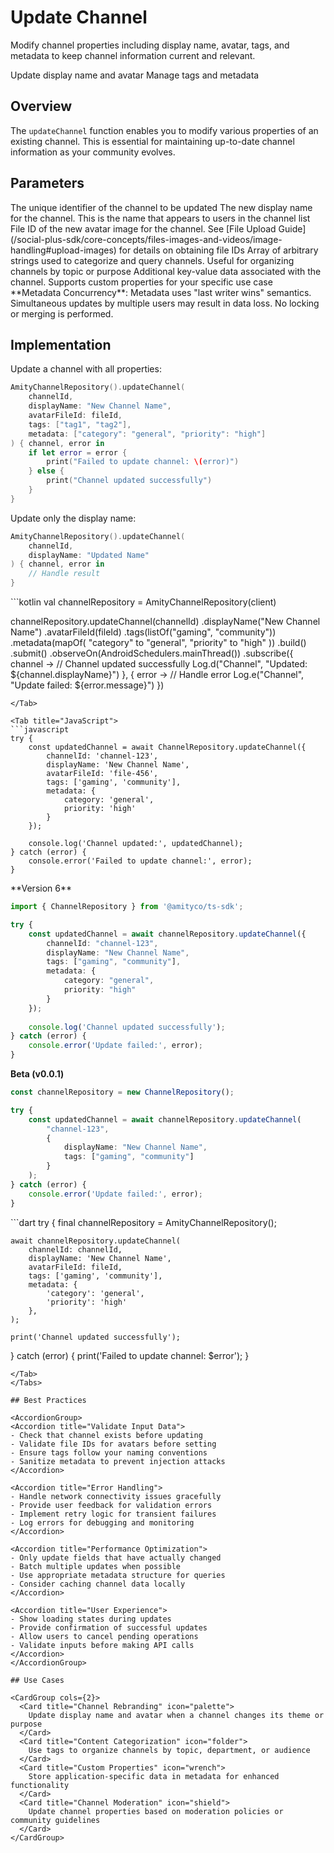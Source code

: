 # Update Channel

Modify channel properties including display name, avatar, tags, and metadata to keep channel information current and relevant.

<CardGroup cols={2}>
  <Card title="Basic Updates" icon="edit">
    Update display name and avatar
  </Card>
  <Card title="Advanced Properties" icon="tags">
    Manage tags and metadata
  </Card>
</CardGroup>

## Overview

The `updateChannel` function enables you to modify various properties of an existing channel. This is essential for maintaining up-to-date channel information as your community evolves.

## Parameters

<ParamField path="channelId" type="string" required>
  The unique identifier of the channel to be updated
</ParamField>

<ParamField path="displayName" type="string">
  The new display name for the channel. This is the name that appears to users in the channel list
</ParamField>

<ParamField path="avatarFileId" type="string">
  File ID of the new avatar image for the channel. See [File Upload Guide](/social-plus-sdk/core-concepts/files-images-and-videos/image-handling#upload-images) for details on obtaining file IDs
</ParamField>

<ParamField path="tags" type="string[]">
  Array of arbitrary strings used to categorize and query channels. Useful for organizing channels by topic or purpose
</ParamField>

<ParamField path="metadata" type="object">
  Additional key-value data associated with the channel. Supports custom properties for your specific use case
</ParamField>

<Warning>
**Metadata Concurrency**: Metadata uses "last writer wins" semantics. Simultaneous updates by multiple users may result in data loss. No locking or merging is performed.
</Warning>

## Implementation

<Tabs>
<Tab title="iOS">
Update a channel with all properties:

```swift
AmityChannelRepository().updateChannel(
    channelId, 
    displayName: "New Channel Name", 
    avatarFileId: fileId, 
    tags: ["tag1", "tag2"], 
    metadata: ["category": "general", "priority": "high"]
) { channel, error in
    if let error = error {
        print("Failed to update channel: \(error)")
    } else {
        print("Channel updated successfully")
    }
}
```

Update only the display name:

```swift
AmityChannelRepository().updateChannel(
    channelId, 
    displayName: "Updated Name"
) { channel, error in
    // Handle result
}
```
</Tab>

<Tab title="Android">
```kotlin
val channelRepository = AmityChannelRepository(client)

channelRepository.updateChannel(channelId)
    .displayName("New Channel Name")
    .avatarFileId(fileId)
    .tags(listOf("gaming", "community"))
    .metadata(mapOf(
        "category" to "general",
        "priority" to "high"
    ))
    .build()
    .submit()
    .observeOn(AndroidSchedulers.mainThread())
    .subscribe({ channel ->
        // Channel updated successfully
        Log.d("Channel", "Updated: ${channel.displayName}")
    }, { error ->
        // Handle error
        Log.e("Channel", "Update failed: ${error.message}")
    })
```
</Tab>

<Tab title="JavaScript">
```javascript
try {
    const updatedChannel = await ChannelRepository.updateChannel({ 
        channelId: 'channel-123', 
        displayName: 'New Channel Name',
        avatarFileId: 'file-456',
        tags: ['gaming', 'community'],
        metadata: { 
            category: 'general',
            priority: 'high'
        }
    });
    
    console.log('Channel updated:', updatedChannel);
} catch (error) {
    console.error('Failed to update channel:', error);
}
```
</Tab>

<Tab title="TypeScript">
**Version 6**

```typescript
import { ChannelRepository } from '@amityco/ts-sdk';

try {
    const updatedChannel = await channelRepository.updateChannel({
        channelId: "channel-123",
        displayName: "New Channel Name",
        tags: ["gaming", "community"],
        metadata: {
            category: "general",
            priority: "high"
        }
    });
    
    console.log('Channel updated successfully');
} catch (error) {
    console.error('Update failed:', error);
}
```

**Beta (v0.0.1)**

```typescript
const channelRepository = new ChannelRepository();

try {
    const updatedChannel = await channelRepository.updateChannel(
        "channel-123", 
        {
            displayName: "New Channel Name",
            tags: ["gaming", "community"]
        }
    );
} catch (error) {
    console.error('Update failed:', error);
}
```
</Tab>

<Tab title="Flutter">
```dart
try {
    final channelRepository = AmityChannelRepository();
    
    await channelRepository.updateChannel(
        channelId: channelId,
        displayName: 'New Channel Name',
        avatarFileId: fileId,
        tags: ['gaming', 'community'],
        metadata: {
            'category': 'general',
            'priority': 'high'
        },
    );
    
    print('Channel updated successfully');
} catch (error) {
    print('Failed to update channel: $error');
}
```
</Tab>
</Tabs>

## Best Practices

<AccordionGroup>
<Accordion title="Validate Input Data">
- Check that channel exists before updating
- Validate file IDs for avatars before setting
- Ensure tags follow your naming conventions
- Sanitize metadata to prevent injection attacks
</Accordion>

<Accordion title="Error Handling">
- Handle network connectivity issues gracefully
- Provide user feedback for validation errors
- Implement retry logic for transient failures
- Log errors for debugging and monitoring
</Accordion>

<Accordion title="Performance Optimization">
- Only update fields that have actually changed
- Batch multiple updates when possible
- Use appropriate metadata structure for queries
- Consider caching channel data locally
</Accordion>

<Accordion title="User Experience">
- Show loading states during updates
- Provide confirmation of successful updates
- Allow users to cancel pending operations
- Validate inputs before making API calls
</Accordion>
</AccordionGroup>

## Use Cases

<CardGroup cols={2}>
  <Card title="Channel Rebranding" icon="palette">
    Update display name and avatar when a channel changes its theme or purpose
  </Card>
  <Card title="Content Categorization" icon="folder">
    Use tags to organize channels by topic, department, or audience
  </Card>
  <Card title="Custom Properties" icon="wrench">
    Store application-specific data in metadata for enhanced functionality
  </Card>
  <Card title="Channel Moderation" icon="shield">
    Update channel properties based on moderation policies or community guidelines
  </Card>
</CardGroup>